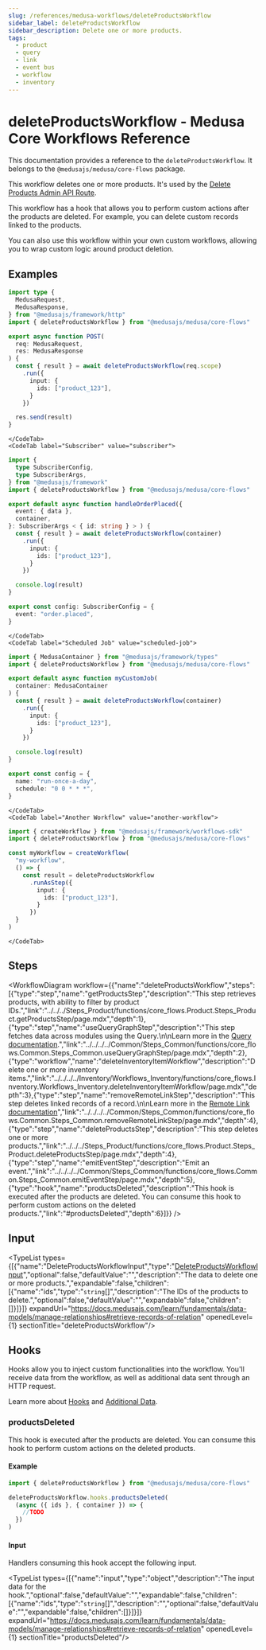 ```yaml
---
slug: /references/medusa-workflows/deleteProductsWorkflow
sidebar_label: deleteProductsWorkflow
sidebar_description: Delete one or more products.
tags:
  - product
  - query
  - link
  - event bus
  - workflow
  - inventory
---
```



# deleteProductsWorkflow - Medusa Core Workflows Reference

This documentation provides a reference to the `deleteProductsWorkflow`. It belongs to the `@medusajs/medusa/core-flows` package.

This workflow deletes one or more products. It's used by the 
[Delete Products Admin API Route](https://docs.medusajs.com/api/admin#products\_deleteproductsid).

This workflow has a hook that allows you to perform custom actions after the products are deleted. For example, 
you can delete custom records linked to the products.

You can also use this workflow within your own custom workflows, allowing you to wrap custom logic around product deletion.

<SourceCodeLink link="https://github.com/medusajs/medusa/blob/644c8b9d3022fb4bc4ec6760ee4fed93b92d1b96/packages/core/core-flows/src/product/workflows/delete-products.ts#L53" />

## Examples

<CodeTabs group="workflow-exection">
    <CodeTab label="API Route" value="api-route">
    
```ts title="src/api/workflow/route.ts"
import type {
  MedusaRequest,
  MedusaResponse,
} from "@medusajs/framework/http"
import { deleteProductsWorkflow } from "@medusajs/medusa/core-flows"

export async function POST(
  req: MedusaRequest,
  res: MedusaResponse
) {
  const { result } = await deleteProductsWorkflow(req.scope)
    .run({
      input: {
        ids: ["product_123"],
      }
    })

  res.send(result)
}
```

    </CodeTab>
    <CodeTab label="Subscriber" value="subscriber">
    
```ts title="src/subscribers/order-placed.ts"
import {
  type SubscriberConfig,
  type SubscriberArgs,
} from "@medusajs/framework"
import { deleteProductsWorkflow } from "@medusajs/medusa/core-flows"

export default async function handleOrderPlaced({
  event: { data },
  container,
}: SubscriberArgs < { id: string } > ) {
  const { result } = await deleteProductsWorkflow(container)
    .run({
      input: {
        ids: ["product_123"],
      }
    })

  console.log(result)
}

export const config: SubscriberConfig = {
  event: "order.placed",
}
```

    </CodeTab>
    <CodeTab label="Scheduled Job" value="scheduled-job">
    
```ts title="src/jobs/message-daily.ts"
import { MedusaContainer } from "@medusajs/framework/types"
import { deleteProductsWorkflow } from "@medusajs/medusa/core-flows"

export default async function myCustomJob(
  container: MedusaContainer
) {
  const { result } = await deleteProductsWorkflow(container)
    .run({
      input: {
        ids: ["product_123"],
      }
    })

  console.log(result)
}

export const config = {
  name: "run-once-a-day",
  schedule: "0 0 * * *",
}
```

    </CodeTab>
    <CodeTab label="Another Workflow" value="another-workflow">
    
```ts title="src/workflows/my-workflow.ts"
import { createWorkflow } from "@medusajs/framework/workflows-sdk"
import { deleteProductsWorkflow } from "@medusajs/medusa/core-flows"

const myWorkflow = createWorkflow(
  "my-workflow",
  () => {
    const result = deleteProductsWorkflow
      .runAsStep({
        input: {
          ids: ["product_123"],
        }
      })
  }
)
```

    </CodeTab>
  </CodeTabs>

## Steps

<WorkflowDiagram workflow={{"name":"deleteProductsWorkflow","steps":[{"type":"step","name":"getProductsStep","description":"This step retrieves products, with ability to filter by product IDs.","link":"../../../Steps_Product/functions/core_flows.Product.Steps_Product.getProductsStep/page.mdx","depth":1},{"type":"step","name":"useQueryGraphStep","description":"This step fetches data across modules using the Query.\n\nLearn more in the [Query documentation](https://docs.medusajs.com/learn/fundamentals/module-links/query).","link":"../../../../Common/Steps_Common/functions/core_flows.Common.Steps_Common.useQueryGraphStep/page.mdx","depth":2},{"type":"workflow","name":"deleteInventoryItemWorkflow","description":"Delete one or more inventory items.","link":"../../../../Inventory/Workflows_Inventory/functions/core_flows.Inventory.Workflows_Inventory.deleteInventoryItemWorkflow/page.mdx","depth":3},{"type":"step","name":"removeRemoteLinkStep","description":"This step deletes linked records of a record.\n\nLearn more in the [Remote Link documentation](https://docs.medusajs.com/learn/fundamentals/module-links/remote-link#cascade-delete-linked-records)","link":"../../../../Common/Steps_Common/functions/core_flows.Common.Steps_Common.removeRemoteLinkStep/page.mdx","depth":4},{"type":"step","name":"deleteProductsStep","description":"This step deletes one or more products.","link":"../../../Steps_Product/functions/core_flows.Product.Steps_Product.deleteProductsStep/page.mdx","depth":4},{"type":"step","name":"emitEventStep","description":"Emit an event.","link":"../../../../Common/Steps_Common/functions/core_flows.Common.Steps_Common.emitEventStep/page.mdx","depth":5},{"type":"hook","name":"productsDeleted","description":"This hook is executed after the products are deleted. You can consume this hook to perform custom actions on the deleted products.","link":"#productsDeleted","depth":6}]}} />

## Input

<TypeList types={[{"name":"DeleteProductsWorkflowInput","type":"[DeleteProductsWorkflowInput](../../../../types/core_flows.DeleteProductsWorkflowInput/page.mdx)","optional":false,"defaultValue":"","description":"The data to delete one or more products.","expandable":false,"children":[{"name":"ids","type":"`string`[]","description":"The IDs of the products to delete.","optional":false,"defaultValue":"","expandable":false,"children":[]}]}]} expandUrl="https://docs.medusajs.com/learn/fundamentals/data-models/manage-relationships#retrieve-records-of-relation" openedLevel={1} sectionTitle="deleteProductsWorkflow"/>

## Hooks

Hooks allow you to inject custom functionalities into the workflow. You'll receive data from the workflow, as well as additional data sent through an HTTP request.

Learn more about [Hooks](https://docs.medusajs.com/learn/fundamentals/workflows/workflow-hooks) and [Additional Data](https://docs.medusajs.com/learn/fundamentals/api-routes/additional-data).

### productsDeleted

This hook is executed after the products are deleted. You can consume this hook to perform custom actions on the deleted products.

#### Example

```ts
import { deleteProductsWorkflow } from "@medusajs/medusa/core-flows"

deleteProductsWorkflow.hooks.productsDeleted(
  (async ({ ids }, { container }) => {
    //TODO
  })
)
```

#### Input

Handlers consuming this hook accept the following input.

<TypeList types={[{"name":"input","type":"object","description":"The input data for the hook.","optional":false,"defaultValue":"","expandable":false,"children":[{"name":"ids","type":"`string`[]","description":"","optional":false,"defaultValue":"","expandable":false,"children":[]}]}]} expandUrl="https://docs.medusajs.com/learn/fundamentals/data-models/manage-relationships#retrieve-records-of-relation" openedLevel={1} sectionTitle="productsDeleted"/>
